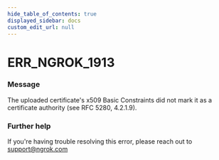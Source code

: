 ```yaml
---
hide_table_of_contents: true
displayed_sidebar: docs
custom_edit_url: null
---
```



# ERR_NGROK_1913

### Message
The uploaded certificate's x509 Basic Constraints did not mark it as a certificate authority (see RFC 5280, 4.2.1.9).

### Further help
If you're having trouble resolving this error, please reach out to [support@ngrok.com](mailto:support@ngrok.com?subject=Help%20with%20ERR_NGROK_1913)


<ErrorDetails error='err_ngrok_1913' />
